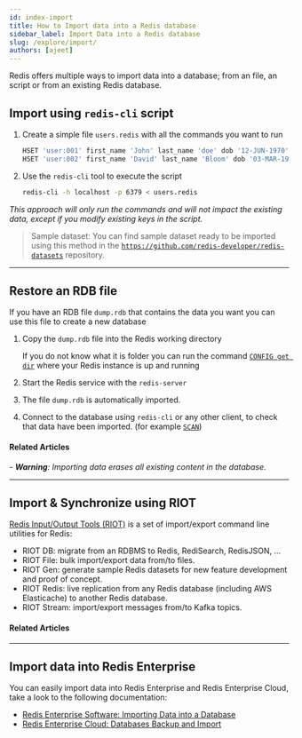 ```yaml
---
id: index-import
title: How to Import data into a Redis database
sidebar_label: Import Data into a Redis database
slug: /explore/import/
authors: [ajeet]
---
```





Redis offers multiple ways to import data into a database; from an file, an script or from an existing Redis database.


## Import using `redis-cli` script

1. Create a simple file `users.redis` with all the commands you want to run

    ```bash
    HSET 'user:001' first_name 'John' last_name 'doe' dob '12-JUN-1970'
    HSET 'user:002' first_name 'David' last_name 'Bloom' dob '03-MAR-1981'
    ```

2. Use the `redis-cli` tool to execute the script

    ```bash
    redis-cli -h localhost -p 6379 < users.redis
    ```

*This approach will only run the commands and will not impact the existing data, except if you modify existing keys in the script.*

> Sample dataset: You can find sample dataset ready to be imported using this method in the [`https://github.com/redis-developer/redis-datasets`](https://github.com/redis-developer/redis-datasets) repository.

---
## Restore an RDB file

If you have an RDB file `dump.rdb` that contains the data you want you can use this file to create a new database

1. Copy the `dump.rdb` file into the Redis working directory 

    If you do not know what it is folder you can run the command [`CONFIG get dir`](https://redis.io/commands/config-get) where your Redis instance is up and running

2. Start the Redis service with the `redis-server`
3. The file `dump.rdb` is automatically imported.
4. Connect to the database using `redis-cli` or any other client, to check that data have been imported. (for example [`SCAN`](https://redis.io/commands/SCAN))

#### Related Articles
<div class="row">
<div class="col">
<RedisCard 
        title="Redis Persistence" 
        page="https://redis.io/topics/persistence"
        />
</div>
<div class="col">
</div>
</div>


*- **Warning**: Importing data erases all existing content in the database.*

---
## Import & Synchronize using RIOT

[Redis Input/Output Tools (RIOT)](/explore/riot) is a set of import/export command line utilities for Redis:

* RIOT DB: migrate from an RDBMS to Redis, RediSearch, RedisJSON, ...
* RIOT File: bulk import/export data from/to files.
* RIOT Gen: generate sample Redis datasets for new feature development and proof of concept.
* RIOT Redis: live replication from any Redis database (including AWS Elasticache) to another Redis database.
* RIOT Stream: import/export messages from/to Kafka topics.


#### Related Articles
<div class="row">
<div class="col">
<RedisCard 
        title="Online Database Migration from Amazon ElastiCache to Redis Enterprise Cloud using RIOT" 
        page="/create/aws/import/database-migration-aws-elasticache-redis-enterprise-cloud"
        />
</div>
</div>




---
## Import data into Redis Enterprise

You can easily import data into Redis Enterprise and Redis Enterprise Cloud, take a look to the following documentation:

* [Redis Enterprise Software: Importing Data into a Database](https://docs.redis.com/latest/rs/administering/import-export/importing-data/)
* [Redis Enterprise Cloud: Databases Backup and Import](https://docs.redis.com/latest/rc/api/examples/back-up-and-import-data/)

